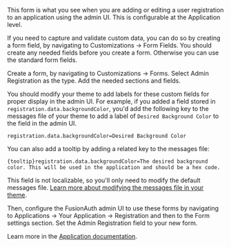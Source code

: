 
This form is what you see when you are adding or editing a user registration to an application using the admin UI. This is configurable at the Application level.

If you need to capture and validate custom data, you can do so by creating a form field, by navigating to <Breadcrumb>Customizations -> Form Fields</Breadcrumb>. You should create any needed fields before you create a form. Otherwise you can use the standard form fields.

Create a form, by navigating to <Breadcrumb>Customizations -> Forms</Breadcrumb>. Select <InlineUIElement>Admin Registration</InlineUIElement> as the type. Add the needed sections and fields.

You should modify your theme to add labels for these custom fields for proper display in the admin UI. For example, if you added a field stored in `registration.data.backgroundColor`, you'd add the following key to the messages file of your theme to add a label of `Desired Background Color` to the field in the admin UI.

```
registration.data.backgroundColor=Desired Background Color
```

You can also add a tooltip by adding a related key to the messages file:

```
{tooltip}registration.data.backgroundColor=The desired background color. This will be used in the application and should be a hex code.
```


This field is not localizable, so you'll only need to modify the default messages file. [Learn more about modifying the messages file in your theme](/docs/customize/look-and-feel/localization#messages).

Then, configure the FusionAuth admin UI to use these forms by navigating to <Breadcrumb>Applications -> Your Application -> Registration</Breadcrumb> and then to the <InlineUIElement>Form settings</InlineUIElement> section. Set the <InlineField>Admin Registration</InlineField> field to your new form.

Learn more in the [Application documentation](/docs/get-started/core-concepts/applications#registration).

